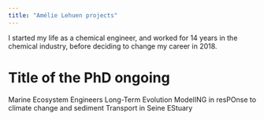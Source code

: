 ```yaml
---
title: "Amélie Lehuen projects"
---
```


I started my life as a chemical engineer, and worked for 14 years in the chemical industry, before deciding to change my career in 2018.

# Title of the PhD ongoing

Marine Ecosystem Engineers Long-Term Evolution ModelING in resPOnse to climate change and sediment Transport in Seine EStuary
